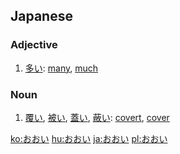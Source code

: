 ==Japanese==

===Adjective===
{{ja-adj|h|decl=i|rom=ōi}}
# [[多い]]: [[many]], [[much]]

===Noun===
{{ja-noun|h|rom=ōi}}
# [[覆い]], [[被い]], [[蓋い]], [[蔽い]]: [[covert]], [[cover]]

[[ko:おおい]]
[[hu:おおい]]
[[ja:おおい]]
[[pl:おおい]]